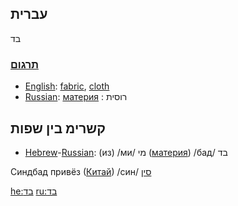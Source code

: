 ==עברית==
בד 
===[[תרגום]]===
*[[English]]: [[fabric]], [[cloth]]  
*[[Russian]]: [[материя]] : רוסית   

==קשרימ בין שפות== 
*[[Hebrew]]-[[Russian]]: (из) /ми/ מי ([[материя]]) /бад/ בד
Синдбад привёз ([[Китай]]) /син/ [[סין]]

[[he:בד]]
[[ru:בד]]
